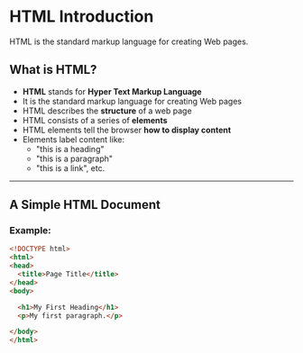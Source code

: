 # HTML Introduction

HTML is the standard markup language for creating Web pages.

## What is HTML?

- **HTML** stands for **Hyper Text Markup Language**
- It is the standard markup language for creating Web pages
- HTML describes the **structure** of a web page
- HTML consists of a series of **elements**
- HTML elements tell the browser **how to display content**
- Elements label content like:
  - "this is a heading"
  - "this is a paragraph"
  - "this is a link", etc.

---

## A Simple HTML Document

### Example:
```html
<!DOCTYPE html>
<html>
<head>
  <title>Page Title</title>
</head>
<body>

  <h1>My First Heading</h1>
  <p>My first paragraph.</p>

</body>
</html>

